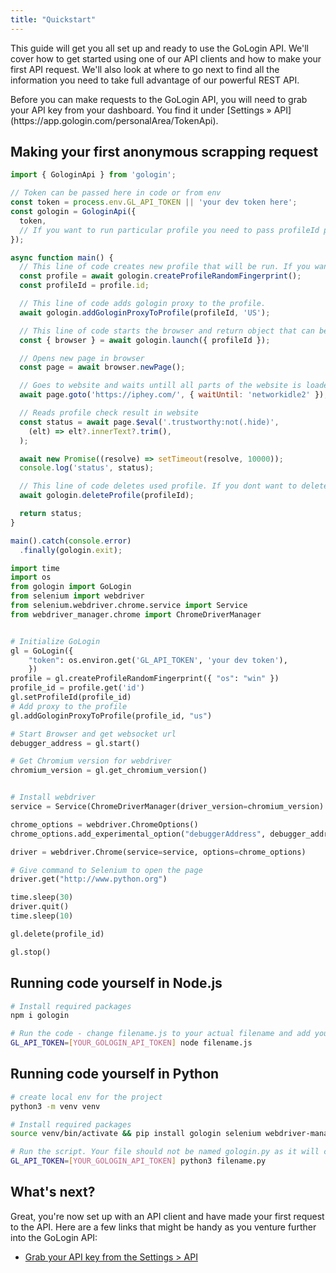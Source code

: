 ```yaml
---
title: "Quickstart"
---
```


This guide will get you all set up and ready to use the GoLogin API. We'll cover how to get started using one of our API clients and how to make your first API request. We'll also look at where to go next to find all the information you need to take full advantage of our powerful REST API.

<Note>
  Before you can make requests to the GoLogin API, you will need to grab your
  API key from your dashboard. You find it under [Settings » API](https://app.gologin.com/personalArea/TokenApi).
</Note>

## Making your first anonymous scrapping request

<CodeGroup>

```js node.js
import { GologinApi } from 'gologin';

// Token can be passed here in code or from env 
const token = process.env.GL_API_TOKEN || 'your dev token here';
const gologin = GologinApi({
  token,
  // If you want to run particular profile you need to pass profileId param
});

async function main() {
  // This line of code creates new profile that will be run. If you want to run existed profile - delete this line of code
  const profile = await gologin.createProfileRandomFingerprint();
  const profileId = profile.id;

  // This line of code adds gologin proxy to the profile.
  await gologin.addGologinProxyToProfile(profileId, 'US');

  // This line of code starts the browser and return object that can be managed by puppeteer
  const { browser } = await gologin.launch({ profileId });

  // Opens new page in browser
  const page = await browser.newPage();

  // Goes to website and waits untill all parts of the website is loaded
  await page.goto('https://iphey.com/', { waitUntil: 'networkidle2' });

  // Reads profile check result in website
  const status = await page.$eval('.trustworthy:not(.hide)',
    (elt) => elt?.innerText?.trim(),
  );

  await new Promise((resolve) => setTimeout(resolve, 10000));
  console.log('status', status);

  // This line of code deletes used profile. If you dont want to delete used profie - remove this line
  await gologin.deleteProfile(profileId);

  return status;
}

main().catch(console.error)
  .finally(gologin.exit);
```


```python Python
import time
import os
from gologin import GoLogin
from selenium import webdriver
from selenium.webdriver.chrome.service import Service
from webdriver_manager.chrome import ChromeDriverManager


# Initialize GoLogin
gl = GoLogin({
	"token": os.environ.get('GL_API_TOKEN', 'your dev token'),
	})
profile = gl.createProfileRandomFingerprint({ "os": "win" })
profile_id = profile.get('id')
gl.setProfileId(profile_id)
# Add proxy to the profile
gl.addGologinProxyToProfile(profile_id, "us")

# Start Browser and get websocket url
debugger_address = gl.start()

# Get Chromium version for webdriver
chromium_version = gl.get_chromium_version()


# Install webdriver
service = Service(ChromeDriverManager(driver_version=chromium_version).install())

chrome_options = webdriver.ChromeOptions()
chrome_options.add_experimental_option("debuggerAddress", debugger_address)

driver = webdriver.Chrome(service=service, options=chrome_options)

# Give command to Selenium to open the page
driver.get("http://www.python.org")

time.sleep(30)
driver.quit()
time.sleep(10)

gl.delete(profile_id)

gl.stop()
```

</CodeGroup>

## Running code yourself in Node.js

<CodeGroup>

```bash bash
# Install required packages
npm i gologin

# Run the code - change filename.js to your actual filename and add your token
GL_API_TOKEN=[YOUR_GOLOGIN_API_TOKEN] node filename.js
```

</CodeGroup>

## Running code yourself in Python

<CodeGroup>

```bash bash
# create local env for the project
python3 -m venv venv

# Install required packages
source venv/bin/activate && pip install gologin selenium webdriver-manager

# Run the script. Your file should not be named gologin.py as it will cause conflict with import
GL_API_TOKEN=[YOUR_GOLOGIN_API_TOKEN] python3 filename.py
```

</CodeGroup>

## What's next?

Great, you're now set up with an API client and have made your first request to the API. Here are a few links that might be handy as you venture further into the GoLogin API:

- [Grab your API key from the Settings \> API](https://app.gologin.com/personalArea/TokenApi)